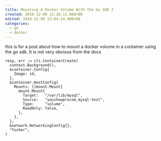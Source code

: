 ```yaml
---
title: Mounting A Docker Volume With the Go SDK 2
created: 2018-12-09 12:20:11.000+00
edited: 2018-12-09 13:04:24.000+00
categories: 
  - go
  - docker
---
```


this is for a post about how to mount a docker volume in a container using the go sdk. It is not very obvious from the docs

```
resp, err := cli.ContainerCreate(
  context.Background(),
  &container.Config{
    Image: id,
  },
  &container.HostConfig{
    Mounts: []mount.Mount{
      mount.Mount{
        Target:   "/var/lib/mysql",
        Source:   "youshowprocom_mysql-test",
        Type:     "volume",
        ReadOnly: false,
      },
    },
  },
  &network.NetworkingConfig{},
  "fucker",
)
```
